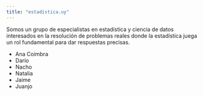 ```yaml
---
title: "estadística.uy"
---
```


Somos un grupo de especialistas en estadística y ciencia de datos interesados en la resolución de problemas reales donde la estadística juega un rol fundamental para dar respuestas precisas.

-   Ana Coimbra
-   Darío
-   Nacho
-   Natalia
-   Jaime
-   Juanjo

<!-- This is a Quarto website. -->

<!-- To learn more about Quarto websites visit <https://quarto.org/docs/websites>. -->

